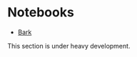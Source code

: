 # Notebooks 

- [Bark](https://colab.research.google.com/drive/1eJfA2XUa-mXwdMy7DoYKVYHI1iTd9Vkt?usp=sharing)


<Callout emoji="⚠️">
  This section is under heavy development.
</Callout>